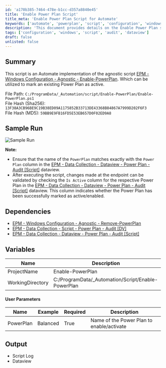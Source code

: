 ```yaml
---
id: 'a170b385-7464-478e-b1cc-d357a8840e45'
title: 'Enable Power Plan Script'
title_meta: 'Enable Power Plan Script for Automate'
keywords: ['automate', 'powerplan', 'script', 'configuration', 'windows']
description: 'This document provides details on the Enable Power Plan script for ConnectWise Automate, including its implementation, usage, dependencies, and output. It allows users to mark an existing Power Plan as active on endpoints, ensuring proper configuration management.'
tags: ['configuration', 'windows', 'script', 'audit', 'dataview']
draft: false
unlisted: false
---
```

## Summary

This script is an Automate implementation of the agnostic script [EPM - Windows Configuration - Agnostic - Enable-PowerPlan](https://proval.itglue.com/DOC-5078775-14903318). Which can be utilized to mark an existing Power Plan as active.

File Path: `C:/ProgramData/_Automation/script/Enable-PowerPlan/Enable-PowerPlan.ps1`  
File Hash (Sha256): `13F38A3CB96BE9C19B38ED09A1175852B33713DE43368B84867A7999D202F6F3`  
File Hash (MD5): `59BB9E9FB16FD5E53EB657D0F02ED9A8`  

## Sample Run

![Sample Run](../../../static/img/Power-Plan---Enable/image_1.png)

**Note:**
- Ensure that the name of the `PowerPlan` matches exactly with the `Power Plan` column in the [EPM - Data Collection - Dataview - Power Plan - Audit [Script]](https://proval.itglue.com/DOC-5078775-15053779) dataview.
- After executing the script, changes made at the endpoint can be validated by checking the `Is Active` column for the respective Power Plan in the [EPM - Data Collection - Dataview - Power Plan - Audit [Script]](https://proval.itglue.com/DOC-5078775-15053779) dataview. This column indicates whether the Power Plan has been successfully marked as active/enabled.

## Dependencies

- [EPM - Windows Configuration - Agnostic - Remove-PowerPlan](https://proval.itglue.com/DOC-5078775-14903326)
- [EPM - Data Collection - Script - Power Plan - Audit [DV]](https://proval.itglue.com/DOC-5078775-15053771)
- [EPM - Data Collection - Dataview - Power Plan - Audit [Script]](https://proval.itglue.com/DOC-5078775-15053779)

## Variables

| Name              | Description                                   |
|-------------------|-----------------------------------------------|
| ProjectName       | Enable-PowerPlan                             |
| WorkingDirectory   | C:/ProgramData/_Automation/Script/Enable-PowerPlan |

#### User Parameters

| Name        | Example   | Required | Description                             |
|-------------|-----------|----------|-----------------------------------------|
| PowerPlan   | Balanced  | True     | Name of the Power Plan to enable/activate |

## Output

- Script Log
- Dataview











